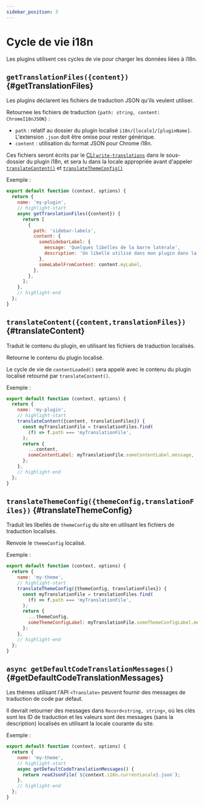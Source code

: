```yaml
---
sidebar_position: 3
---
```


# Cycle de vie i18n

Les plugins utilisent ces cycles de vie pour charger les données liées à i18n.

## `getTranslationFiles({content})` {#getTranslationFiles}

Les plugins déclarent les fichiers de traduction JSON qu'ils veulent utiliser.

Retournee les fichiers de traduction `{path: string, content: ChromeI18nJSON}` :

- `path` : relatif au dossier du plugin localisé `i18n/[locale]/[pluginName]`. L'extension `.json` doit être omise pour rester générique.
- `content` : utilisation du format JSON pour Chrome i18n.

Ces fichiers seront écrits par le [CLI `write-translations`](../../cli.mdx#docusaurus-write-translations-sitedir) dans le sous-dossier du plugin i18n, et sera lu dans la locale appropriée avant d'appeler [`translateContent()`](#translateContent) et [`translateThemeConfig()`](#translateThemeConfig)

Exemple :

```js title="my-plugin.js"
export default function (context, options) {
  return {
    name: 'my-plugin',
    // highlight-start
    async getTranslationFiles({content}) {
      return [
        {
          path: 'sidebar-labels',
          content: {
            someSidebarLabel: {
              message: 'Quelques libellés de la barre latérale',
              description: 'Un libellé utilisé dans mon plugin dans la barre latérale',
            },
            someLabelFromContent: content.myLabel,
          },
        },
      ];
    },
    // highlight-end
  };
}
```

## `translateContent({content,translationFiles})` {#translateContent}

Traduit le contenu du plugin, en utilisant les fichiers de traduction localisés.

Retourne le contenu du plugin localisé.

Le cycle de vie de `contentLoaded()` sera appelé avec le contenu du plugin localisé retourné par `translateContent()`.

Exemple :

```js title="my-plugin.js"
export default function (context, options) {
  return {
    name: 'my-plugin',
    // highlight-start
    translateContent({content, translationFiles}) {
      const myTranslationFile = translationFiles.find(
        (f) => f.path === 'myTranslationFile',
      );
      return {
        ...content,
        someContentLabel: myTranslationFile.someContentLabel.message,
      };
    },
    // highlight-end
  };
}
```

## `translateThemeConfig({themeConfig,translationFiles})` {#translateThemeConfig}

Traduit les libellés de `themeConfig` du site en utilisant les fichiers de traduction localisés.

Renvoie le `themeConfig` localisé.

Exemple :

```js title="my-plugin.js"
export default function (context, options) {
  return {
    name: 'my-theme',
    // highlight-start
    translateThemeConfig({themeConfig, translationFiles}) {
      const myTranslationFile = translationFiles.find(
        (f) => f.path === 'myTranslationFile',
      );
      return {
        ...themeConfig,
        someThemeConfigLabel: myTranslationFile.someThemeConfigLabel.message,
      };
    },
    // highlight-end
  };
}
```

## `async getDefaultCodeTranslationMessages()` {#getDefaultCodeTranslationMessages}

Les thèmes utilisant l'API `<Translate>` peuvent fournir des messages de traduction de code par défaut.

Il devrait retourner des messages dans `Record<string, string>`, où les clés sont les ID de traduction et les valeurs sont des messages (sans la description) localisés en utilisant la locale courante du site.

Exemple :

```js title="my-plugin.js"
export default function (context, options) {
  return {
    name: 'my-theme',
    // highlight-start
    async getDefaultCodeTranslationMessages() {
      return readJsonFile(`${context.i18n.currentLocale}.json`);
    },
    // highlight-end
  };
}
```
